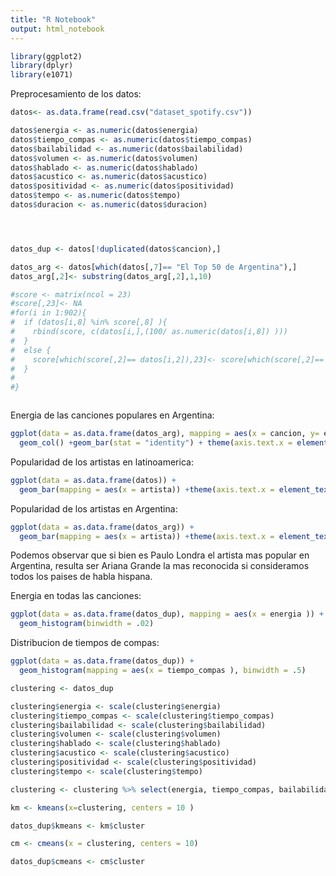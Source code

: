 ```yaml
---
title: "R Notebook"
output: html_notebook
---
```



```r
library(ggplot2)
library(dplyr)
library(e1071)
```

Preprocesamiento de los datos:
```r
datos<- as.data.frame(read.csv("dataset_spotify.csv"))

datos$energia <- as.numeric(datos$energia)
datos$tiempo_compas <- as.numeric(datos$tiempo_compas)
datos$bailabilidad <- as.numeric(datos$bailabilidad)
datos$volumen <- as.numeric(datos$volumen)
datos$hablado <- as.numeric(datos$hablado)
datos$acustico <- as.numeric(datos$acustico)
datos$positividad <- as.numeric(datos$positividad)
datos$tempo <- as.numeric(datos$tempo)
datos$duracion <- as.numeric(datos$duracion)




datos_dup <- datos[!duplicated(datos$cancion),]

datos_arg <- datos[which(datos[,7]== "El Top 50 de Argentina"),]
datos_arg[,2]<- substring(datos_arg[,2],1,10)

#score <- matrix(ncol = 23)
#score[,23]<- NA
#for(i in 1:902){
#  if (datos[i,8] %in% score[,8] ){
#    rbind(score, c(datos[i,],(100/ as.numeric(datos[i,8]) )))
#  }
#  else {
#    score[which(score[,2]== datos[i,2]),23]<- score[which(score[,2]== datos[i,2]),23] + (100/as.numeric(datos[i,8]) )
#  }
#  
#}
```
```r

```
Energia de las canciones populares en Argentina:
```r
ggplot(data = as.data.frame(datos_arg), mapping = aes(x = cancion, y= energia)) +
  geom_col() +geom_bar(stat = "identity") + theme(axis.text.x = element_text(angle= 90, hjust=1))
```
Popularidad de los artistas en latinoamerica:
```r
ggplot(data = as.data.frame(datos)) +
  geom_bar(mapping = aes(x = artista)) +theme(axis.text.x = element_text(angle= 90, hjust=1, size = 5) )
```
Popularidad de los artistas en Argentina:
```r
ggplot(data = as.data.frame(datos_arg)) +
  geom_bar(mapping = aes(x = artista)) +theme(axis.text.x = element_text(angle= 90, hjust=1))
```
Podemos observar que si bien es Paulo Londra el artista mas popular en Argentina, resulta ser Ariana Grande la mas reconocida si consideramos todos los paises de habla hispana.

Energia en todas las canciones:
```r
ggplot(data = as.data.frame(datos_dup), mapping = aes(x = energia )) +
  geom_histogram(binwidth = .02)
```

Distribucion de tiempos de compas:
```r
ggplot(data = as.data.frame(datos_dup)) +
  geom_histogram(mapping = aes(x = tiempo_compas ), binwidth = .5)
```


```r
clustering <- datos_dup

clustering$energia <- scale(clustering$energia)
clustering$tiempo_compas <- scale(clustering$tiempo_compas)
clustering$bailabilidad <- scale(clustering$bailabilidad)
clustering$volumen <- scale(clustering$volumen)
clustering$hablado <- scale(clustering$hablado)
clustering$acustico <- scale(clustering$acustico)
clustering$positividad <- scale(clustering$positividad)
clustering$tempo <- scale(clustering$tempo)

clustering <- clustering %>% select(energia, tiempo_compas, bailabilidad, volumen, hablado, acustico, positividad, tempo)

km <- kmeans(x=clustering, centers = 10 )

datos_dup$kmeans <- km$cluster

cm <- cmeans(x = clustering, centers = 10)

datos_dup$cmeans <- cm$cluster
```

